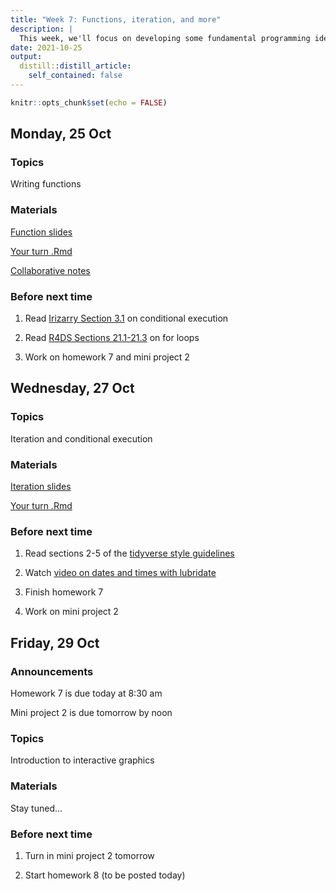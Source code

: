 ```yaml
---
title: "Week 7: Functions, iteration, and more"
description: |
  This week, we'll focus on developing some fundamental programming ideas, such as writing functions, conditional execution, and iteration.
date: 2021-10-25
output:
  distill::distill_article:
    self_contained: false
---
```



```r
knitr::opts_chunk$set(echo = FALSE)
```

## Monday, 25 Oct

### Topics

Writing functions

### Materials

[Function slides](https://stat220-fa21.github.io/class_materials/slides/15-functions.pdf)

[Your turn .Rmd](https://stat220-fa21.github.io/class_materials/activities/17-functions.Rmd)

[Collaborative notes](https://docs.google.com/document/d/19x2SGPX-A0TUBjH1bp00HthKAbTgwOCxpUlPZQRjuUM/edit?usp=sharing)

### Before next time

1. Read [Irizarry Section 3.1](https://rafalab.github.io/dsbook/programming-basics.html#conditionals) on conditional execution

1. Read [R4DS Sections 21.1-21.3](https://r4ds.had.co.nz/iteration.html) on for loops

1. Work on homework 7 and mini project 2

## Wednesday, 27 Oct


### Topics

Iteration and conditional execution

### Materials


[Iteration slides](https://stat220-fa21.github.io/class_materials/slides/16-iteration.pdf)

[Your turn .Rmd](https://stat220-fa21.github.io/class_materials/activities/18-iteration.Rmd)

<!-- [Collaborative notes](https://docs.google.com/document/d/1CT1d3zBJl1aToV_rP7hCx2eeKGzcrGYhUVjcaTDPrMo/edit?usp=sharing) -->


### Before next time

1. Read sections 2-5 of the [tidyverse style guidelines](https://style.tidyverse.org/syntax.html)

1. Watch [video on dates and times with lubridate](https://youtu.be/lmDL4o1aa0Q)

1. Finish homework 7

1. Work on mini project 2



## Friday, 29 Oct

### Announcements

Homework 7 is due today at 8:30 am

Mini project 2 is due tomorrow by noon

### Topics

Introduction to interactive graphics

### Materials

Stay tuned...

### Before next time

1. Turn in mini project 2 tomorrow

1. Start homework 8 (to be posted today)
